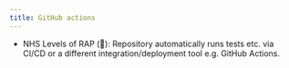 ```yaml
---
title: GitHub actions
---
```


:::{.guidelines}
* NHS Levels of RAP (🥇): Repository automatically runs tests etc. via CI/CD or a different integration/deployment tool e.g. GitHub Actions.
:::